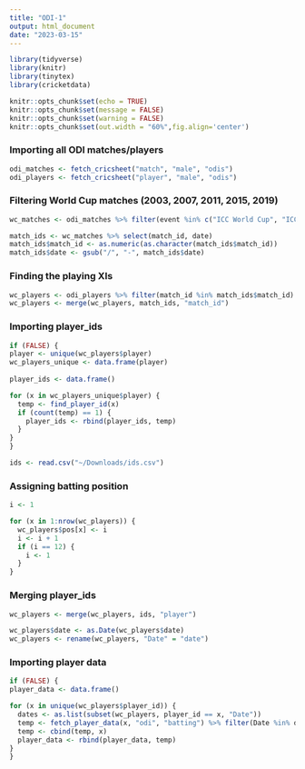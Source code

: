 ```yaml
---
title: "ODI-1"
output: html_document
date: "2023-03-15"
---
```


```r
library(tidyverse)
library(knitr)
library(tinytex)
library(cricketdata)

knitr::opts_chunk$set(echo = TRUE)
knitr::opts_chunk$set(message = FALSE)
knitr::opts_chunk$set(warning = FALSE)
knitr::opts_chunk$set(out.width = "60%",fig.align='center')
```

### Importing all ODI matches/players

```r
odi_matches <- fetch_cricsheet("match", "male", "odis")
odi_players <- fetch_cricsheet("player", "male", "odis")
```

### Filtering World Cup matches (2003, 2007, 2011, 2015, 2019)

```r
wc_matches <- odi_matches %>% filter(event %in% c("ICC World Cup", "ICC Cricket World Cup", "World Cup"))
```

```r
match_ids <- wc_matches %>% select(match_id, date)
match_ids$match_id <- as.numeric(as.character(match_ids$match_id))
match_ids$date <- gsub("/", "-", match_ids$date)
```

### Finding the playing XIs

```r
wc_players <- odi_players %>% filter(match_id %in% match_ids$match_id)
wc_players <- merge(wc_players, match_ids, "match_id")
```

### Importing player_ids

```r
if (FALSE) {
player <- unique(wc_players$player)
wc_players_unique <- data.frame(player)
  
player_ids <- data.frame()

for (x in wc_players_unique$player) {
  temp <- find_player_id(x)
  if (count(temp) == 1) {
    player_ids <- rbind(player_ids, temp)
  }
}
}
```

```r
ids <- read.csv("~/Downloads/ids.csv")
```

### Assigning batting position

```r
i <- 1

for (x in 1:nrow(wc_players)) {
  wc_players$pos[x] <- i
  i <- i + 1
  if (i == 12) {
    i <- 1
  }
}
```

### Merging player_ids

```r
wc_players <- merge(wc_players, ids, "player")
```

```r
wc_players$date <- as.Date(wc_players$date)
wc_players <- rename(wc_players, "Date" = "date")
```

### Importing player data

```r
if (FALSE) {
player_data <- data.frame()

for (x in unique(wc_players$player_id)) {
  dates <- as.list(subset(wc_players, player_id == x, "Date"))
  temp <- fetch_player_data(x, "odi", "batting") %>% filter(Date %in% dates[["Date"]])
  temp <- cbind(temp, x)
  player_data <- rbind(player_data, temp)
}
}
```

